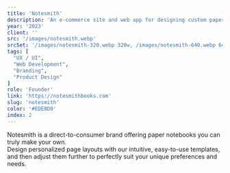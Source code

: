 ```yaml
---
title: 'Notesmith'
description: 'An e-commerce site and web app for designing custom paper notebooks.'
year: '2023'
client: ''
src: '/images/notesmith.webp'
srcSet: '/images/notesmith-320.webp 320w, /images/notesmith-640.webp 640w, /images/notesmith-1024.webp 1024w,'
tags: [
  "UX / UI",
  "Web Development",
  "Branding",
  "Product Design"
]
role: 'Founder'
link: 'https://notesmithbooks.com'
slug: 'notesmith'
color: '#EDE8D0'
index: 2
---
```

Notesmith is a direct-to-consumer brand offering paper notebooks you can truly make your own. 
<br />
Design personalized page layouts with our intuitive, easy-to-use templates, and then adjust them further to perfectly suit your unique preferences and needs.
